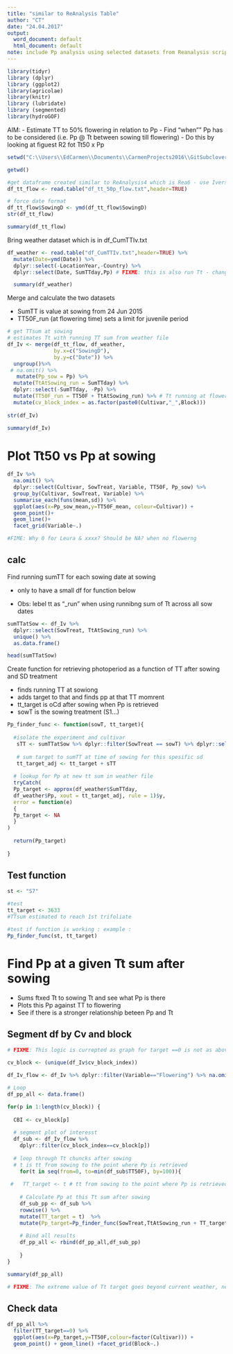 ```yaml
---
title: "similar to ReAnalysis Table"
author: "CT"
date: "24.04.2017"
output:
  word_document: default
  html_document: default
note: include Pp analysis using selected datasets from Reanalysis scripts but use Iversen 2 collected data  
---
```


```r
library(tidyr)
library (dplyr)
library (ggplot2)
library(agricolae)
library(knitr)
library (lubridate)
library (segmented)
library(hydroGOF)

```
 
AIM:
- Estimate TT to 50% flowering in relation to Pp
- Find "when"" Pp has to be considered (i.e. Pp @ Tt between sowing till flowering)
- Do this by looking at figuest R2 fot Tt50 x Pp

```r
setwd("C:\\Users\\EdCarmen\\Documents\\CarmenProjects2016\\GitSubclover\\FlowIv2")

getwd()


```

```r
#get dataframe created similar to ReAnalysis4 which is Rea6 - use Iversen DAS50Flwoering data
df_tt_flow <- read.table("df_tt_50p_flow.txt",header=TRUE) 

# force date format
df_tt_flow$SowingD <- ymd(df_tt_flow$SowingD)
str(df_tt_flow)


```

```r
summary(df_tt_flow)
```

Bring weather dataset which is in df_CumTTIv.txt

```r

df_weather <- read.table("df_CumTTIv.txt",header=TRUE) %>%
  mutate(Date=ymd(Date)) %>%
  dplyr::select(-LocationYear,-Country) %>%
  dplyr::select(Date, SumTTday,Pp) # FIXME: this is also run Tt - change name to SumTTday_run?

  summary(df_weather)

```

Merge and calculate the two datasets 

- SumTT is value at sowing from 24 Jun 2015 
- TT50F_run (at flowering time) sets a limit for juvenile period

```r
# get TTsum at sowing
# estimates Tt with running TT sum from weather file
df_Iv <- merge(df_tt_flow, df_weather,
               by.x=c("SowingD"), 
               by.y=c("Date")) %>%
  ungroup()%>%
 # na.omit() %>%
   mutate(Pp_sow = Pp) %>%
  mutate(TtAtSowing_run = SumTTday) %>%
  dplyr::select(-SumTTday, -Pp) %>%
  mutate(TT50F_run = TT50F + TtAtSowing_run) %>% # Tt running at flowering
  mutate(cv_block_index = as.factor(paste0(Cultivar,"_",Block))) 
 
str(df_Iv)
```


```r
summary(df_Iv)
```

# Plot Tt50 vs Pp at sowing

```r

df_Iv %>%
  na.omit() %>%
  dplyr::select(Cultivar, SowTreat, Variable, TT50F, Pp_sow) %>%
  group_by(Cultivar, SowTreat, Variable) %>%
  summarise_each(funs(mean,sd)) %>%
  ggplot(aes(x=Pp_sow_mean,y=TT50F_mean, colour=Cultivar)) +
  geom_point()+
  geom_line()+
  facet_grid(Variable~.)

#FIME: Why 0 for Leura & xxxx? Should be NA? when no flowerng

```

## calc

Find running sumTT for each sowing date at sowing

- only to have a small df for function below

- Obs: lebel tt as "_run" when using runnibng sum of Tt across all sow dates

```r
sumTTatSow <- df_Iv %>%
  dplyr::select(SowTreat, TtAtSowing_run) %>%
  unique() %>%
  as.data.frame()

head(sumTTatSow)

```

Create function for retrieving photoperiod as a function of TT after sowing and SD treatment

- finds running TT at sowiong
- adds target to that and finds pp at that TT momrent
- tt_target is oCd after sowing when Pp is retrieved
- sowT is the sowing treatment (S1...)

```r

Pp_finder_func <- function(sowT, tt_target){
  
  #isolate the experiment and cultivar 
   sTT <- sumTTatSow %>% dplyr::filter(SowTreat == sowT) %>% dplyr::select(TtAtSowing_run)
   
   # sum target to sumTT at time of sowing for this spesific sd
   tt_target_adj <- tt_target + sTT 
   
  # lookup for Pp at new tt sum in weather file
  tryCatch(  
  Pp_target <- approx(df_weather$SumTTday, 
  df_weather$Pp, xout = tt_target_adj, rule = 1)$y,
  error = function(e) 
  {
  Pp_target <- NA
  }
)
 
  return(Pp_target)
  
}

```

## Test function

```r
st <- "S7"

#test
tt_target <- 3633
#TTsum estimated to reach 1st trifoliate 

#test if function is working : example : 
Pp_finder_func(st, tt_target)
```

# Find Pp at a given Tt sum after sowing

- Sums ftxed Tt to sowing Tt and see what Pp is there
- Plots this Pp against TT to flowering
- See if there is a stronger relationship beteen Pp and Tt

## Segment df by Cv and block 

```r

# FIXME: This logic is currepted as graph for target ==0 is not as above

cv_block <- (unique(df_Iv$cv_block_index))

df_Iv_flow <- df_Iv %>% dplyr::filter(Variable=="Flowering") %>% na.omit()

# Loop 
df_pp_all <- data.frame()

for(p in 1:length(cv_block)) {
  
  CBI <- cv_block[p]
  
  # segment plot of interesst
  df_sub <- df_Iv_flow %>% 
    dplyr::filter(cv_block_index==cv_block[p])
  
  # loop through Tt chuncks after sowing
  # t is tt from sowing to the point where Pp is retrieved
    for(t in seq(from=0, to=min(df_sub$TT50F), by=100)){
    
 #   TT_target <- t # tt from sowing to the point where Pp is retrieved
  
    # Calculate Pp at this Tt sum after sowing
    df_sub_pp <- df_sub %>%
    rowwise() %>%
    mutate(TT_target = t)  %>%
    mutate(Pp_target=Pp_finder_func(SowTreat,TtAtSowing_run + TT_target))
    
    # Bind all results
    df_pp_all <- rbind(df_pp_all,df_sub_pp)
   
    }
}

summary(df_pp_all)

# FIXME: The extreme value of Tt target goes beyond current weather, need to expand it a bit

```

## Check data

```r

df_pp_all %>%
  filter(TT_target==0) %>%
  ggplot(aes(x=Pp_target,y=TT50F,colour=factor(Cultivar))) +
  geom_point() + geom_line() +facet_grid(Block~.)

```

